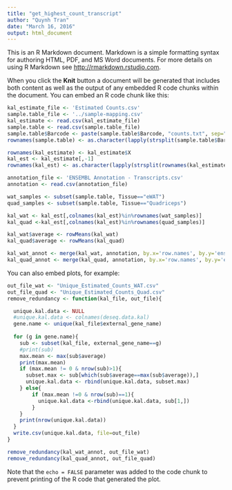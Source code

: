 ```yaml
---
title: "get_highest_count_transcript"
author: "Quynh Tran"
date: "March 16, 2016"
output: html_document
---
```


This is an R Markdown document. Markdown is a simple formatting syntax for authoring HTML, PDF, and MS Word documents. For more details on using R Markdown see <http://rmarkdown.rstudio.com>.

When you click the **Knit** button a document will be generated that includes both content as well as the output of any embedded R code chunks within the document. You can embed an R code chunk like this:

```r
kal_estimate_file <- 'Estimated Counts.csv'
sample.table_file <- '../sample-mapping.csv'
kal_estimate <- read.csv(kal_estimate_file)
sample.table <- read.csv(sample.table_file)
sample.table$Barcode <- paste(sample.table$Barcode, "counts.txt", sep="-")
rownames(sample.table) <- as.character(lapply(strsplit(sample.table$Barcode, "-"), "[[",1))

rownames(kal_estimate) <- kal_estimate$X
kal_est <- kal_estimate[,-1]
rownames(kal_est) <- as.character(lapply(strsplit(rownames(kal_estimate), "\\."), "[[", 1))

annotation_file <- 'ENSEMBL Annotation - Transcripts.csv'
annotation <- read.csv(annotation_file)

wat_samples <- subset(sample.table, Tissue=="eWAT")
quad_samples <- subset(sample.table, Tissue=="Quadriceps")

kal_wat <- kal_est[,colnames(kal_est)%in%rownames(wat_samples)]
kal_quad <-kal_est[,colnames(kal_est)%in%rownames(quad_samples)]

kal_wat$average <- rowMeans(kal_wat)
kal_quad$average <- rowMeans(kal_quad)

kal_wat_annot <- merge(kal_wat, annotation, by.x='row.names', by.y='ensembl_transcript_id')
kal_quad_annot <- merge(kal_quad, annotation, by.x='row.names', by.y='ensembl_transcript_id')

```

You can also embed plots, for example:

```r
out_file_wat <- "Unique_Estimated_Counts_WAT.csv"
out_file_quad <- "Unique_Estimated_Counts_Quad.csv"
remove_redundancy <- function(kal_file, out_file){

  unique.kal.data <- NULL
  #unique.kal.data <- colnames(deseq.data.kal)
  gene.name <- unique(kal_file$external_gene_name)
  
  for (g in gene.name){
    sub <- subset(kal_file, external_gene_name==g)
    #print(sub)
    max.mean <- max(sub$average)
    print(max.mean)
    if (max.mean != 0 & nrow(sub)>1){
      subset.max <- sub[which(sub$average==max(sub$average)),]
      unique.kal.data <- rbind(unique.kal.data, subset.max)
    } else{
        if (max.mean !=0 & nrow(sub)==1){
          unique.kal.data <-rbind(unique.kal.data, sub[1,])
        }
    }
    print(nrow(unique.kal.data))
  }
  write.csv(unique.kal.data, file=out_file)
}

remove_redundancy(kal_wat_annot, out_file_wat)
remove_redundancy(kal_quad_annot, out_file_quad)
```

Note that the `echo = FALSE` parameter was added to the code chunk to prevent printing of the R code that generated the plot.
